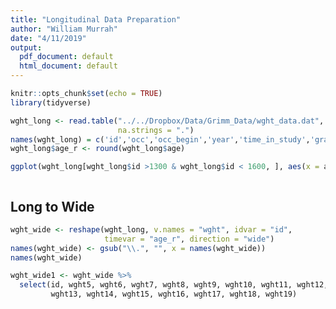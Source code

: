 ```yaml
---
title: "Longitudinal Data Preparation"
author: "William Murrah"
date: "4/11/2019"
output:
  pdf_document: default
  html_document: default
---
```


```r
knitr::opts_chunk$set(echo = TRUE)
library(tidyverse)
```


```r
wght_long <- read.table("../../Dropbox/Data/Grimm_Data/wght_data.dat",
                        na.strings = ".")
names(wght_long) = c('id','occ','occ_begin','year','time_in_study','grade','age','gyn_age', 'wght')
wght_long$age_r <- round(wght_long$age)
```



```r
ggplot(wght_long[wght_long$id >1300 & wght_long$id < 1600, ], aes(x = age, y = wght, group = id)) + geom_point(size = .8) + geom_line(alpha = .6)
```


```r

```


## Long to Wide

```r
wght_wide <- reshape(wght_long, v.names = "wght", idvar = "id", 
                     timevar = "age_r", direction = "wide")
names(wght_wide) <- gsub("\\.", "", x = names(wght_wide))
names(wght_wide)

wght_wide1 <- wght_wide %>% 
  select(id, wght5, wght6, wght7, wght8, wght9, wght10, wght11, wght12,
         wght13, wght14, wght15, wght16, wght17, wght18, wght19)
```



